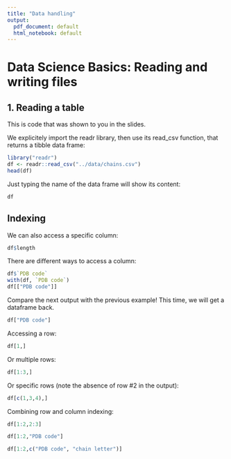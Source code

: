 ```yaml
---
title: "Data handling"
output:
  pdf_document: default
  html_notebook: default
---
```

# Data Science Basics: Reading and writing files

## 1. Reading a table

This is code that was shown to you in the slides.

We explicitely import the readr library, then use its read_csv function, that returns a tibble data frame:

```r
library("readr")
df <- readr::read_csv("../data/chains.csv")
head(df)
```

Just typing the name of the data frame will show its content:
```r
df
```

## Indexing

We can also access a specific column:

```r
df$length
```

There are different ways to access a column:

```r
df$`PDB code`
with(df, `PDB code`)
df[["PDB code"]]
```

Compare the next output with the previous example! This time, we will get a dataframe back.
```r
df["PDB code"]
```


Accessing a row:
```r
df[1,]
```

Or multiple rows:
```r
df[1:3,]
```

Or specific rows (note the absence of row #2 in the output):
```r
df[c(1,3,4),]
```

Combining row and column indexing:
```r
df[1:2,2:3]
```


```r
df[1:2,"PDB code"]
```


```r
df[1:2,c("PDB code", "chain letter")]
```

